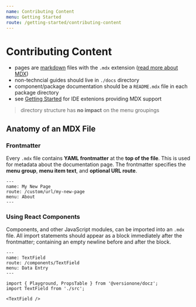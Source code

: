 ```yaml
---
name: Contributing Content
menu: Getting Started
route: /getting-started/contributing-content
---
```


# Contributing Content

- pages are [markdown](https://github.com/adam-p/markdown-here/wiki/Markdown-Cheatsheet) files with the `.mdx` extension ([read more about MDX](https://mdxjs.com/))
- non-techncial guides should live in `./docs` directory
- component/package documentation should be a `README.mdx` file in each package directory
- see [Getting Started](/) for IDE extenions providing MDX support

> directory structure has **no impact** on the menu groupings

## Anatomy of an MDX File

### Frontmatter

Every `.mdx` file contains **YAML frontmatter** at the **top of the file**. This is used for metadata about the documentation page. The frontmatter specifies the **menu group**, **menu item text**, and **optional URL route**.

```mdx
---
name: My New Page
route: /custom/url/my-new-page
menu: About
---
```

### Using React Components

Components, and other JavaScript modules, can be imported into an `.mdx` file. All import statements should appear as a block immediately after the frontmatter; containing an empty newline before and after the block.

```mdx
---
name: TextField
route: /components/TextField
menu: Data Entry
---

import { Playground, PropsTable } from '@versionone/docz';
import TextField from './src';

<TextField />
```
